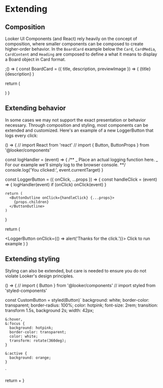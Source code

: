 
<Meta title="Docs/Develop/Extending" />

# Extending

## Composition

Looker UI Components (and React) rely heavily on the concept of composition, where smaller components can be composed to create higher-order behavior. In the `BoardCard` example below the `Card`, `CardMedia`, `CardContent` and `Heading` are composed to define a what it means to display a Board object in Card format.

<Canvas>
;() => {
  const BoardCard = ({ title, description, previewImage }) => (
    <Card raised width="24rem">
      <CardMedia image={previewImage} />
      <CardContent>
        <Heading as="h3" fontWeight="semiBold">
          {title}
        </Heading>
        <Paragraph fontSize="small" color="text2">
          {description}
        </Paragraph>
      </CardContent>
    </Card>
  )

return (

<BoardCard
  title="Business Metrics"
  previewImage="https://www.fillmurray.com/384/192"
  description="Important metrics we use to understand our daily operational performance."
/>
) }

</Canvas>

## Extending behavior

In some cases we may not support the exact presentation or behavior necessary. Through composition and styling, most components can be extended and customized. Here's an example of a new LoggerButton that logs every click:

<Story>
() => {
  // import React from 'react'
  // import { Button, ButtonProps } from '@looker/components'

const logHandler = (event) => {
/**
_ Place an actual logging function here.
_ For our example we'll simply log to the browser console.
**/
console.log('You clicked:', event.currentTarget)
}

const LoggerButton = ({ onClick, ...props }) => {
const handleClick = (event) => {
logHandler(event)
if (onClick) onClick(event)
}

    return (
      <ButtonOutline onClick={handleClick} {...props}>
        {props.children}
      </ButtonOutline>
    )

}

return (

<LoggerButton onClick={() => alert('Thanks for the click.')}>
  Click to run example
</LoggerButton>
)
}
</Story>

## Extending styling

Styling can also be extended, but care is needed to ensure you do not violate Looker's design principles.

<Canvas>
() => {
  // import { Button } from '@looker/components'
  // import styled from 'styled-components'

const CustomButton = styled(Button)`
background: white;
border-color: transparent;
border-radius: 100%;
color: hotpink;
font-size: 2rem;
transition: transform 1.5s, background 2s;
width: 42px;

    &:hover,
    &:focus {
      background: hotpink;
      border-color: transparent;
      color: white;
      transform: rotate(360deg);
    }

    &:active {
      background: orange;
    }

`

return <CustomButton size="large">+</CustomButton>
}

</Canvas>
